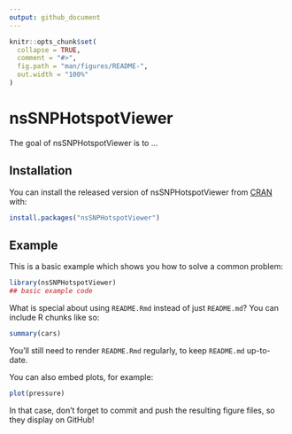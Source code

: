 ---
output: github_document
---

<!-- README.md is generated from README.Rmd. Please edit that file -->

```{r, include = FALSE}
knitr::opts_chunk$set(
  collapse = TRUE,
  comment = "#>",
  fig.path = "man/figures/README-",
  out.width = "100%"
)
```

# nsSNPHotspotViewer

<!-- badges: start -->
<!-- badges: end -->

The goal of nsSNPHotspotViewer is to ...

## Installation

You can install the released version of nsSNPHotspotViewer from [CRAN](https://CRAN.R-project.org) with:

``` r
install.packages("nsSNPHotspotViewer")
```

## Example

This is a basic example which shows you how to solve a common problem:

```{r example}
library(nsSNPHotspotViewer)
## basic example code
```

What is special about using `README.Rmd` instead of just `README.md`? You can include R chunks like so:

```{r cars}
summary(cars)
```

You'll still need to render `README.Rmd` regularly, to keep `README.md` up-to-date.

You can also embed plots, for example:

```{r pressure, echo = FALSE}
plot(pressure)
```

In that case, don't forget to commit and push the resulting figure files, so they display on GitHub!

